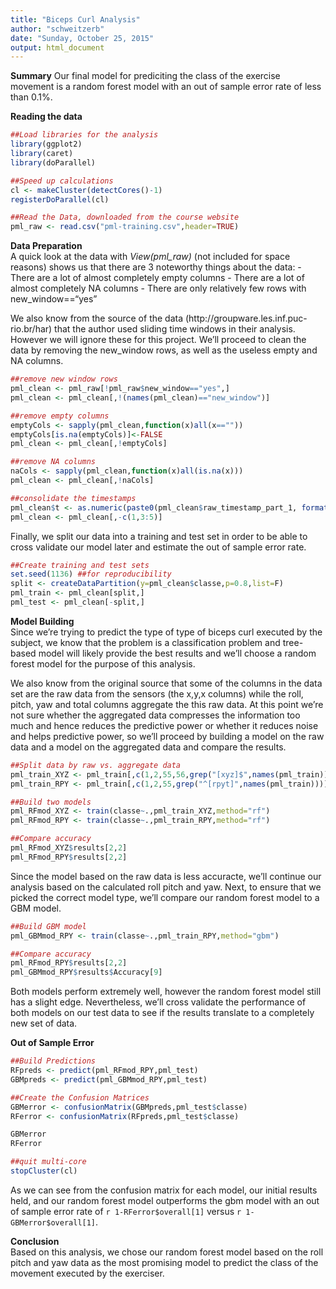 ```yaml
---
title: "Biceps Curl Analysis"
author: "schweitzerb"
date: "Sunday, October 25, 2015"
output: html_document
---
```

    
      
**Summary**
Our final model for prediciting the class of the exercise movement is a random forest model with an out of sample error rate of less than 0.1%.
    
    
**Reading the data**  
```r
##Load libraries for the analysis
library(ggplot2)
library(caret)
library(doParallel)

##Speed up calculations
cl <- makeCluster(detectCores()-1)
registerDoParallel(cl)

##Read the Data, downloaded from the course website
pml_raw <- read.csv("pml-training.csv",header=TRUE)
```
    
    
**Data Preparation**  
A quick look at the data with *View(pml_raw)* (not included for space reasons) shows us that there are 3 noteworthy things about the data:
- There are a lot of almost completely empty columns
- There are a lot of almost completely NA columns
- There are only relatively few rows with new_window=="yes"

We also know from the source of the data (http://groupware.les.inf.puc-rio.br/har) that the author used sliding time windows in their analysis. However we will ignore these for this project. We'll proceed to clean the data by removing the new_window rows, as well as the useless empty and NA columns.  

```r
##remove new window rows
pml_clean <- pml_raw[!pml_raw$new_window=="yes",]
pml_clean <- pml_clean[,!(names(pml_clean)=="new_window")]

##remove empty columns
emptyCols <- sapply(pml_clean,function(x)all(x==""))
emptyCols[is.na(emptyCols)]<-FALSE
pml_clean <- pml_clean[,!emptyCols]

##remove NA columns
naCols <- sapply(pml_clean,function(x)all(is.na(x)))
pml_clean <- pml_clean[,!naCols]

##consolidate the timestamps
pml_clean$t <- as.numeric(paste0(pml_clean$raw_timestamp_part_1, formatC(pml_clean$raw_timestamp_part_2,width=6, flag="0")))
pml_clean <- pml_clean[,-c(1,3:5)]

```

Finally, we split our data into a training and test set in order to be able to cross validate our model later and estimate the out of sample error rate.

```r
##Create training and test sets
set.seed(1136) ##for reproducibility
split <- createDataPartition(y=pml_clean$classe,p=0.8,list=F)
pml_train <- pml_clean[split,]
pml_test <- pml_clean[-split,]

```
  
    
**Model Building**  
Since we're trying to predict the type of type of biceps curl executed by the subject, we know that the problem is a classification problem and tree-based model will likely provide the best results and we'll choose a random forest model for the purpose of this analysis.

We also know from the original source that some of the columns in the data set are the raw data from the sensors (the x,y,x columns) while the roll, pitch, yaw and total columns aggregate the this raw data. At this point we're not sure whether the aggregated data compresses the information too much and hence reduces the predictive power or whether it reduces noise and helps predictive power, so we'll proceed by building a model on the raw data and a model on the aggregated data and compare the results.

```r
##Split data by raw vs. aggregate data
pml_train_XYZ <- pml_train[,c(1,2,55,56,grep("[xyz]$",names(pml_train)))]
pml_train_RPY <- pml_train[,c(1,2,55,grep("^[rpyt]",names(pml_train)))]

##Build two models
pml_RFmod_XYZ <- train(classe~.,pml_train_XYZ,method="rf")
pml_RFmod_RPY <- train(classe~.,pml_train_RPY,method="rf")

##Compare accuracy
pml_RFmod_XYZ$results[2,2]
pml_RFmod_RPY$results[2,2] 
```

Since the model based on the raw data is less accuracte, we'll continue our analysis based on the calculated roll pitch and yaw. Next, to ensure that we picked the correct model type, we'll compare our random forest model to a GBM model.  


```r
##Build GBM model
pml_GBMmod_RPY <- train(classe~.,pml_train_RPY,method="gbm")

##Compare accuracy
pml_RFmod_RPY$results[2,2]
pml_GBMmod_RPY$results$Accuracy[9]
```

Both models perform extremely well, however the random forest model still has a slight edge. Nevertheless, we'll cross validate the performance of both models on our test data to see if the results translate to a completely new set of data.
  
    
**Out of Sample Error**  
```r
##Build Predictions
RFpreds <- predict(pml_RFmod_RPY,pml_test)
GBMpreds <- predict(pml_GBMmod_RPY,pml_test)

##Create the Confusion Matrices
GBMerror <- confusionMatrix(GBMpreds,pml_test$classe)
RFerror <- confusionMatrix(RFpreds,pml_test$classe)

GBMerror
RFerror

##quit multi-core
stopCluster(cl)
```

As we can see from the confusion matrix for each model, our initial results held, and our random forest model outperforms the gbm model with an out of sample error rate of `r 1-RFerror$overall[1]` versus `r 1-GBMerror$overall[1]`.
    
    
**Conclusion**  
Based on this analysis, we chose our random forest model based on the roll pitch and yaw data as the most promising model to predict the class of the movement executed by the exerciser.
  
  
  
